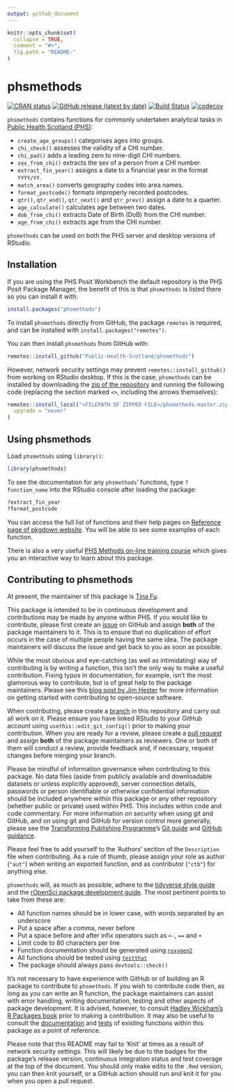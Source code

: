 ```yaml
---
output: github_document
---
```


<!-- README.md is generated from README.Rmd. Please edit that file -->

```r
knitr::opts_chunk$set(
  collapse = TRUE,
  comment = "#>",
  fig.path = "README-"
)
```

# phsmethods

<!-- badges: start -->

[![CRAN
status](https://www.r-pkg.org/badges/version/phsmethods)](https://CRAN.R-project.org/package=phsmethods)
[![GitHub release (latest by
date)](https://img.shields.io/github/v/release/Public-Health-Scotland/phsmethods)](https://github.com/Public-Health-Scotland/phsmethods/releases/latest)
[![Build
Status](https://github.com/Public-Health-Scotland/phsmethods/workflows/R-CMD-check/badge.svg)](https://github.com/Public-Health-Scotland/phsmethods/actions)
[![codecov](https://codecov.io/gh/Public-Health-Scotland/phsmethods/branch/master/graph/badge.svg)](https://app.codecov.io/gh/Public-Health-Scotland/phsmethods)

<!-- badges: end -->

`phsmethods` contains functions for commonly undertaken analytical tasks
in [Public Health Scotland
(PHS)](https://www.publichealthscotland.scot/):

-   `create_age_groups()` categorises ages into groups.
-   `chi_check()` assesses the validity of a CHI number.
-   `chi_pad()` adds a leading zero to nine-digit CHI numbers.
-   `sex_from_chi()` extracts the sex of a person from a CHI number.
-   `extract_fin_year()` assigns a date to a financial year in the
    format `YYYY/YY`.
-   `match_area()` converts geography codes into area names.
-   `format_postcode()` formats improperly recorded postcodes.
-   `qtr()`, `qtr_end()`, `qtr_next()` and `qtr_prev()` assign a date to
    a quarter.
-   `age_calculate()` calculates age between two dates.
-   `dob_from_chi()` extracts Date of Birth (DoB) from the CHI number.
-   `age_from_chi()` extracts age from the CHI number.

`phsmethods` can be used on both the PHS server and desktop versions of
RStudio.

## Installation

If you are using the PHS Posit Workbench the default repository is the
PHS Posit Package Manager, the benefit of this is that `phsmethods` is
listed there so you can install it with:

``` r
install.packages("phsmethods")
```

To install `phsmethods` directly from GitHub, the package `remotes` is
required, and can be installed with `install.packages("remotes")`.

You can then install `phsmethods` from GitHub with:

``` r
remotes::install_github("Public-Health-Scotland/phsmethods")
```

However, network security settings may prevent
`remotes::install_github()` from working on RStudio desktop. If this is
the case, `phsmethods` can be installed by downloading the [zip of the
repository](https://github.com/Public-Health-Scotland/phsmethods/archive/master.zip)
and running the following code (replacing the section marked `<>`,
including the arrows themselves):

``` r
remotes::install_local("<FILEPATH OF ZIPPED FILE>/phsmethods-master.zip",
  upgrade = "never"
)
```

## Using phsmethods

Load `phsmethods` using `library()`:

```r
library(phsmethods)
```

To see the documentation for any `phsmethods`' functions, type
`?function_name` into the RStudio console after loading the package:

```r
?extract_fin_year
?format_postcode
```

You can access the full list of functions and their help pages on
[Reference page of pkgdown
website](https://public-health-scotland.github.io/phsmethods/reference/index.html).
You will be able to see some examples of each function.

There is also a very useful [PHS Methods on-line training
course](https://scotland.shinyapps.io/phs-learnr-phsmethods) which gives
you an interactive way to learn about this package.

## Contributing to phsmethods

At present, the maintainer of this package is [Tina
Fu](https://github.com/Tina815).

This package is intended to be in continuous development and
contributions may be made by anyone within PHS. If you would like to
contribute, please first create an
[issue](https://github.com/Public-Health-Scotland/phsmethods/issues) on
GitHub and assign **both** of the package maintainers to it. This is to
ensure that no duplication of effort occurs in the case of multiple
people having the same idea. The package maintainers will discuss the
issue and get back to you as soon as possible.

While the most obvious and eye-catching (as well as intimidating) way of
contributing is by writing a function, this isn't the only way to make a
useful contribution. Fixing typos in documentation, for example, isn't
the most glamorous way to contribute, but is of great help to the
package maintainers. Please see this [blog post by Jim
Hester](https://www.tidyverse.org/blog/2017/08/contributing/) for more
information on getting started with contributing to open-source
software.

When contributing, please create a
[branch](https://github.com/Public-Health-Scotland/phsmethods/branches)
in this repository and carry out all work on it. Please ensure you have
linked RStudio to your GitHub account using `usethis::edit_git_config()`
prior to making your contribution. When you are ready for a review,
please create a [pull
request](https://github.com/Public-Health-Scotland/phsmethods/pulls) and
assign **both** of the package maintainers as reviewers. One or both of
them will conduct a review, provide feedback and, if necessary, request
changes before merging your branch.

Please be mindful of information governance when contributing to this
package. No data files (aside from publicly available and downloadable
datasets or unless explicitly approved), server connection details,
passwords or person identifiable or otherwise confidential information
should be included anywhere within this package or any other repository
(whether public or private) used within PHS. This includes within code
and code commentary. For more information on security when using git and
GitHub, and on using git and GitHub for version control more generally,
please see the [Transforming Publishing
Programme](https://www.isdscotland.org/Products-and-Services/Transforming-Publishing-Programme/)'s
[Git guide](https://Public-Health-Scotland.github.io/git-guide/) and
[GitHub
guidance](https://github.com/Public-Health-Scotland/GitHub-guidance).

Please feel free to add yourself to the 'Authors' section of the
`Description` file when contributing. As a rule of thumb, please assign
your role as author (`"aut"`) when writing an exported function, and as
contributor (`"ctb"`) for anything else.

`phsmethods` will, as much as possible, adhere to the [tidyverse style
guide](https://style.tidyverse.org/) and the [rOpenSci package
development guide](https://devguide.ropensci.org/). The most pertinent
points to take from these are:

-   All function names should be in lower case, with words separated by
    an underscore
-   Put a space after a comma, never before
-   Put a space before and after infix operators such as `<-`, `==` and
    `+`
-   Limit code to 80 characters per line
-   Function documentation should be generated using
    [`roxygen2`](https://github.com/r-lib/roxygen2)
-   All functions should be tested using
    [`testthat`](https://github.com/r-lib/testthat)
-   The package should always pass `devtools::check()`

It's not necessary to have experience with GitHub or of building an R
package to contribute to `phsmethods`. If you wish to contribute code
then, as long as you can write an R function, the package maintainers
can assist with error handling, writing documentation, testing and other
aspects of package development. It is advised, however, to consult
[Hadley Wickham's R Packages book](https://r-pkgs.org/) prior to making
a contribution. It may also be useful to consult the
[documentation](https://github.com/Public-Health-Scotland/phsmethods/tree/master/R)
and
[tests](https://github.com/Public-Health-Scotland/phsmethods/tree/master/tests/testthat)
of existing functions within this package as a point of reference.

Please note that this README may fail to 'Knit' at times as a result of
network security settings. This will likely be due to the badges for the
package's release version, continuous integration status and test
coverage at the top of the document. You should only make edits to the
`.Rmd` version, you can then knit yourself, or a GitHub action should
run and knit it for you when you open a pull request.
